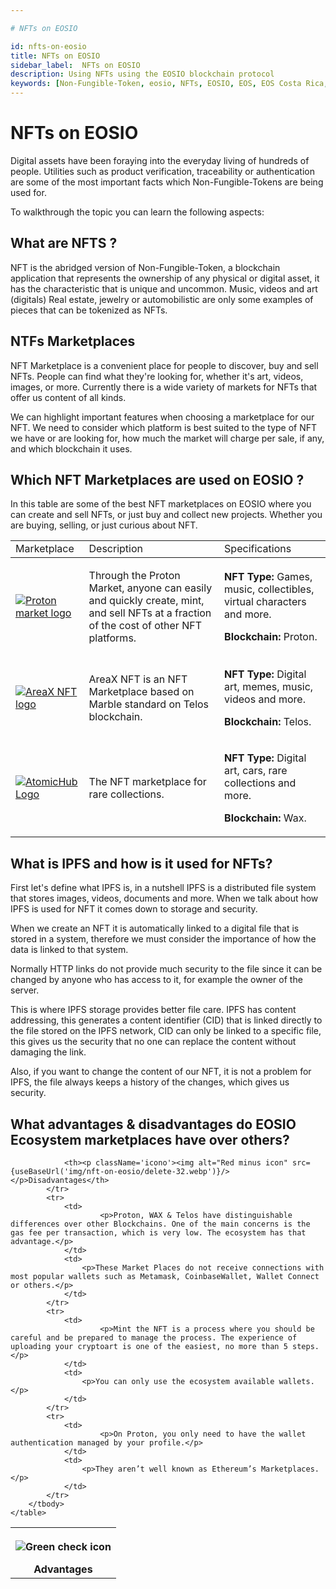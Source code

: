```yaml
---

# NFTs on EOSIO

id: nfts-on-eosio
title: NFTs on EOSIO
sidebar_label:  NFTs on EOSIO
description: Using NFTs using the EOSIO blockchain protocol
keywords: [Non-Fungible-Token, eosio, NFTs, EOSIO, EOS, EOS Costa Rica, What is a NFT, What is a NFT for]
---
```


# NFTs on EOSIO



Digital assets have been foraying into the everyday living of hundreds of people. Utilities such as product verification, traceability or authentication are some of the most important facts which Non-Fungible-Tokens are being used for. 

To walkthrough the topic you can learn the following aspects:

## What are NFTS ?

NFT is the abridged version of Non-Fungible-Token, a blockchain application that represents the ownership of any physical or digital asset, it has the characteristic that is unique and uncommon. Music, videos and art (digitals) Real estate, jewelry or automobilistic are only some examples of pieces that can be tokenized as NFTs. 

## NTFs Marketplaces

NFT Marketplace is a convenient place for people to discover, buy and sell NFTs. People can find what they're looking for, whether it's art, videos, images, or more.
Currently there is a wide variety of markets for NFTs that offer us content of all kinds. 

We can highlight important features when choosing a marketplace for our NFT.
We need to consider which platform is best suited to the type of NFT we have or are looking for, how much the market will charge per sale, if any, and which blockchain it uses.

## Which NFT Marketplaces are used on EOSIO ?

In this table are some of the best NFT marketplaces on EOSIO where you can create and sell NFTs, or just buy and collect new projects. Whether you are buying, selling, or just curious about NFT.

<Grid className='table-nft-marketplaces'>
	<table>
		<tbody>
			<tr>
				<td>Marketplace</td>
				<td>Description</td>
				<td>Specifications</td>
			</tr>
		</tbody>
		<tbody>
			<tr>
				<td>
					<a href="https://www.protonmarket.com/">
						<img alt="Proton market logo" src="https://www.protonmarket.com/beta-logo.svg"/>
					</a>
				</td>
				<td>
					<p>Through the Proton Market, anyone can easily and quickly create, mint, and sell NFTs at a fraction of the cost of other NFT platforms.</p>
				</td>
				<td>
					<p><strong>NFT Type:</strong> Games, music, collectibles, virtual characters and more.</p>
					<p><strong>Blockchain:</strong> Proton.</p>
				</td>
			</tr>
			<tr>
				<td>
					<a href="https://areaxnft.com/">
						<img alt="AreaX NFT logo" src="https://areaxnft.com/img/areax%20logo%20light.68b6831b.svg"/>
					</a>
				</td>
				<td>
					<p>AreaX NFT is an NFT Marketplace based on Marble standard on Telos blockchain.</p>
				</td>
				<td>
					<p><strong>NFT Type:</strong> Digital art, memes, music, videos and more.</p>
					<p><strong>Blockchain:</strong> Telos.</p>
				</td>
			</tr>
			<tr>
				<td>
					<a href="https://wax.atomichub.io/">
						<img alt="AtomicHub Logo" className='atomicHubLogo' src="https://wax.atomichub.io/images/logos/atomichub.svg"/>
					</a>
				</td>
				<td>
					<p>The NFT marketplace for rare collections.</p>
				</td>
				<td>
					<p><strong>NFT Type:</strong> Digital art, cars, rare collections and more.</p>
					<p><strong>Blockchain:</strong> Wax.</p>
				</td>
			</tr>
		</tbody>
	</table>
</Grid>

## What is IPFS and how is it used for NFTs?

First let's define what IPFS is, in a nutshell IPFS is a distributed file system that stores images, videos, documents and more. When we talk about how IPFS is used for NFT it comes down to storage and security.

When we create an NFT it is automatically linked to a digital file that is stored in a system, therefore we must consider the importance of how the data is linked to that system.

Normally HTTP links do not provide much security to the file since it can be changed by anyone who has access to it, for example the owner of the server.

This is where IPFS storage provides better file care. IPFS has content addressing, this generates a content identifier (CID) that is linked directly to the file stored on the IPFS network, CID can only be linked to a specific file, this gives us the security that no one can replace the content without damaging the link.

Also, if you want to change the content of our NFT, it is not a problem for IPFS, the file always keeps a history of the changes, which gives us security.

## What advantages & disadvantages do EOSIO Ecosystem marketplaces have over others?


<Grid className='table-nft-marketplaces'>
	<table>
		<tbody>
			<tr>
				<th><p className='icono'><img alt="Green check icon" src={useBaseUrl('img/nft-on-eosio/check-32.webp')}/></p>Advantages </th>
				
				<th><p className='icono'><img alt="Red minus icon" src={useBaseUrl('img/nft-on-eosio/delete-32.webp')}/></p>Disadvantages</th>
			</tr>
			<tr>
				<td>
						<p>Proton, WAX & Telos have distinguishable differences over other Blockchains. One of the main concerns is the gas fee per transaction, which is very low. The ecosystem has that advantage.</p>
				</td>
				<td>
					<p>These Market Places do not receive connections with most popular wallets such as Metamask, CoinbaseWallet, Wallet Connect or others.</p>
				</td>
			</tr>
			<tr>
				<td>
						<p>Mint the NFT is a process where you should be careful and be prepared to manage the process. The experience of uploading your cryptoart is one of the easiest, no more than 5 steps.</p>
				</td>
				<td>
					<p>You can only use the ecosystem available wallets.</p>
				</td>
			</tr>
			<tr>
				<td>
						<p>On Proton, you only need to have the wallet authentication managed by your profile.</p>
				</td>
				<td>
					<p>They aren’t well known as Ethereum’s Marketplaces.</p>
				</td>
			</tr>
		</tbody>
	</table>
</Grid>